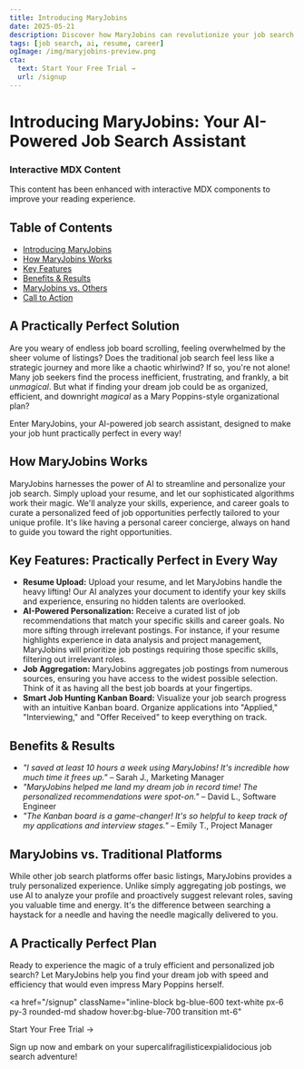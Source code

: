 ```yaml
---
title: Introducing MaryJobins
date: 2025-05-21
description: Discover how MaryJobins can revolutionize your job search with AI personalization and time-saving tools.
tags: [job search, ai, resume, career]
ogImage: /img/maryjobins-preview.png
cta:
  text: Start Your Free Trial →
  url: /signup
---
```


# Introducing MaryJobins: Your AI-Powered Job Search Assistant

<div className="mb-6 p-4 border-l-4 border-blue-500 bg-blue-50">
  <h3 className="font-bold text-blue-800">Interactive MDX Content</h3>
  <p>This content has been enhanced with interactive MDX components to improve your reading experience.</p>
</div>

<nav className="mb-8 border-b pb-4">
  <h2 className="text-lg font-semibold">Table of Contents</h2>
  <ul className="list-disc list-inside text-blue-600 space-y-1">
    <li><a href="#intro">Introducing MaryJobins</a></li>
    <li><a href="#how-it-works">How MaryJobins Works</a></li>
    <li><a href="#features">Key Features</a></li>
    <li><a href="#benefits">Benefits & Results</a></li>
    <li><a href="#comparison">MaryJobins vs. Others</a></li>
    <li><a href="#cta">Call to Action</a></li>
  </ul>
</nav>

## <span id="intro">A Practically Perfect Solution</span>

Are you weary of endless job board scrolling, feeling overwhelmed by the sheer volume of listings? Does the traditional job search feel less like a strategic journey and more like a chaotic whirlwind? If so, you're not alone! Many job seekers find the process inefficient, frustrating, and frankly, a bit *unmagical*. But what if finding your dream job could be as organized, efficient, and downright *magical* as a Mary Poppins-style organizational plan?

Enter MaryJobins, your AI-powered job search assistant, designed to make your job hunt practically perfect in every way!

## <span id="how-it-works">How MaryJobins Works</span>

MaryJobins harnesses the power of AI to streamline and personalize your job search. Simply upload your resume, and let our sophisticated algorithms work their magic. We'll analyze your skills, experience, and career goals to curate a personalized feed of job opportunities perfectly tailored to your unique profile. It's like having a personal career concierge, always on hand to guide you toward the right opportunities.

## <span id="features">Key Features: Practically Perfect in Every Way</span>

<ul className="list-disc list-inside space-y-2 mb-6">
  <li><strong>Resume Upload:</strong> Upload your resume, and let MaryJobins handle the heavy lifting! Our AI analyzes your document to identify your key skills and experience, ensuring no hidden talents are overlooked.</li>
  <li><strong>AI-Powered Personalization:</strong> Receive a curated list of job recommendations that match your specific skills and career goals. No more sifting through irrelevant postings. For instance, if your resume highlights experience in data analysis and project management, MaryJobins will prioritize job postings requiring those specific skills, filtering out irrelevant roles.</li>
  <li><strong>Job Aggregation:</strong> MaryJobins aggregates job postings from numerous sources, ensuring you have access to the widest possible selection. Think of it as having all the best job boards at your fingertips.</li>
  <li><strong>Smart Job Hunting Kanban Board:</strong> Visualize your job search progress with an intuitive Kanban board. Organize applications into "Applied," "Interviewing," and "Offer Received" to keep everything on track.</li>
</ul>

## <span id="benefits">Benefits & Results</span>

<ul className="list-disc list-inside space-y-2 mb-6">
  <li><em>"I saved at least 10 hours a week using MaryJobins! It's incredible how much time it frees up."</em> – Sarah J., Marketing Manager</li>
  <li><em>"MaryJobins helped me land my dream job in record time! The personalized recommendations were spot-on."</em> – David L., Software Engineer</li>
  <li><em>"The Kanban board is a game-changer! It's so helpful to keep track of my applications and interview stages."</em> – Emily T., Project Manager</li>
</ul>

## <span id="comparison">MaryJobins vs. Traditional Platforms</span>

While other job search platforms offer basic listings, MaryJobins provides a truly personalized experience. Unlike simply aggregating job postings, we use AI to analyze your profile and proactively suggest relevant roles, saving you valuable time and energy. It's the difference between searching a haystack for a needle and having the needle magically delivered to you.

## <span id="cta">A Practically Perfect Plan</span>

Ready to experience the magic of a truly efficient and personalized job search? Let MaryJobins help you find your dream job with speed and efficiency that would even impress Mary Poppins herself.

<a
  href="/signup"
  className="inline-block bg-blue-600 text-white px-6 py-3 rounded-md shadow hover:bg-blue-700 transition mt-6"
>
  Start Your Free Trial →
</a>

<div className="mt-4 font-semibold text-lg">
  Sign up now and embark on your supercalifragilisticexpialidocious job search adventure!
</div>
